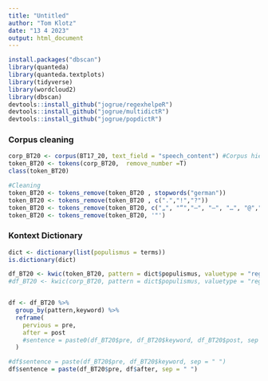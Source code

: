 ```yaml
---
title: "Untitled"
author: "Tom Klotz"
date: "13 4 2023"
output: html_document
---
```


```r
install.packages("dbscan")
library(quanteda)
library(quanteda.textplots)
library(tidyverse)
library(wordcloud2)
library(dbscan)
devtools::install_github("jogrue/regexhelpeR")
devtools::install_github("jogrue/multidictR")
devtools::install_github("jogrue/popdictR")

```

### Corpus cleaning
```r
corp_BT20 <- corpus(BT17_20, text_field = "speech_content") #Corpus hier ändern
token_BT20 <- tokens(corp_BT20,  remove_number =T)
class(token_BT20)

#Cleaning
token_BT20 <- tokens_remove(token_BT20 , stopwords("german"))
token_BT20 <- tokens_remove(token_BT20 , c(".","!","?"))
token_BT20 <- tokens_remove(token_BT20, c("„", "“","–", "–", "…", "@","(",")","{","}",",",":","-",";"))
token_BT20 <- tokens_remove(token_BT20, '"')

```
### Kontext Dictionary

```r
dict <- dictionary(list(populismus = terms))
is.dictionary(dict)

df_BT20 <- kwic(token_BT20, pattern = dict$populismus, valuetype = "regex", window = 5) #window 
#df_BT20 <- kwic(corp_BT20, pattern = dict$populismus, valuetype = "regex") CORPUS


df <- df_BT20 %>%
  group_by(pattern,keyword) %>%
  reframe(
    pervious = pre,
    after = post
    #sentence = paste0(df_BT20$pre, df_BT20$keyword, df_BT20$post, sep = " ")
  )

#df$sentence = paste(df_BT20$pre, df_BT20$keyword, sep = " ")
df$sentence = paste(df_BT20$pre, df$after, sep = " ")
```

